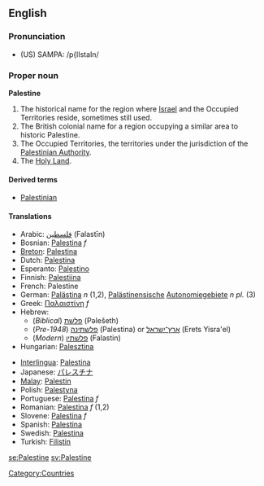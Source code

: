 ==English==

===Pronunciation===
*(US) SAMPA: /p{lIstaIn/

===Proper noun===
'''Palestine'''

#The historical name for the region where [[Israel]] and the Occupied Territories reside, sometimes still used.
#The British colonial name for a region occupying a similar area to historic Palestine.
#The Occupied Territories, the territories under the jurisdiction of the [[Palestinian Authority]].
#The [[Holy Land]].

====Derived terms====
*[[Palestinian]]

====Translations====
{{top}}
*Arabic: [[فلسطين]] (Falastīn)
*Bosnian: [[Palestina]] ''f''
*[[Breton]]: [[Palestina]]
*Dutch: [[Palestina]]
*Esperanto: [[Palestino]]
*Finnish: [[Palestiina]]
*French: Palestine
*German: [[Palästina]] ''n'' (1,2), [[Palästinensisch]]e [[Autonomiegebiet]]e ''n pl.'' (3)
*Greek: [[Παλαιστίνη]] ''f''
*Hebrew:
**(''Biblical'') [[פלשת|פלשׁת]] (Pəlešeth)
**(''Pre-1948'') [[פלשתינה]] (Palestina) or [[ארץ־ישראל]] (Erets Yisra'el)
**(''Modern'') [[פלשתין]] (Falastin)
*Hungarian: [[Palesztina]]
{{mid}}
*[[Interlingua]]: [[Palestina]]
*Japanese: [[パレスチナ]]
*[[Malay]]: [[Palestin]]
*Polish: [[Palestyna]]
*Portuguese: [[Palestina]] ''f''
*Romanian: [[Palestina]] ''f'' (1,2)
*Slovene: [[Palestina]] ''f''
*Spanish: [[Palestina]]
*Swedish: [[Palestina]]
*Turkish: [[Filistin]]
{{bottom}}

[[Category:Countries]]

[[se:Palestine]]
[[sv:Palestine]]